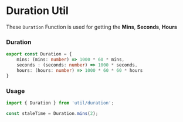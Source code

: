# Duration Util

These `Duration` Function is used for 
getting the **Mins**, **Seconds**, **Hours**

### Duration

```ts filename="duration.ts" copy
export const Duration = {
    mins: (mins: number) => 1000 * 60 * mins,
    seconds : (seconds: number) => 1000 * seconds,
    hours: (hours: number) => 1000 * 60 * 60 * hours
}
```

### Usage

```ts filename="fetchPost.ts" copy
import { Duration } from 'util/duration';

const staleTime = Duration.mins(2);
```